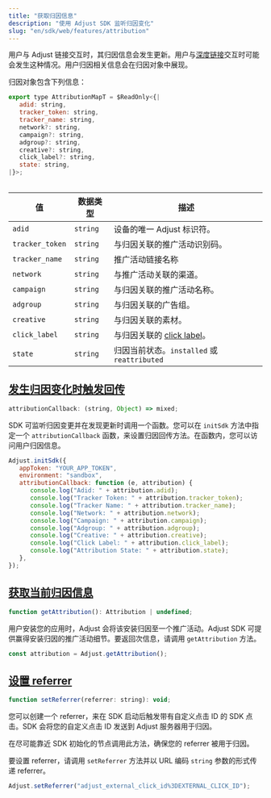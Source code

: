 ```yaml
---
title: "获取归因信息"
description: "使用 Adjust SDK 监听归因变化"
slug: "en/sdk/web/features/attribution"
---
```

用户与 Adjust 链接交互时，其归因信息会发生更新。用户与[深度链接](https://help.adjust.com/en/article/deep-links)交互时可能会发生这种情况。用户归因相关信息会在归因对象中展现。

归因对象包含下列信息：

```js
export type AttributionMapT = $ReadOnly<{|
   adid: string,
   tracker_token: string,
   tracker_name: string,
   network?: string,
   campaign?: string,
   adgroup?: string,
   creative?: string,
   click_label?: string,
   state: string,
|}>;
```

<table> 

|        值        |   数据类型   |                                   描述                                   |
|-----------------|----------|------------------------------------------------------------------------|
| `adid`          | `string` | 设备的唯一 Adjust 标识符。                                                      |
| `tracker_token` | `string` | 与归因关联的推广活动识别码。                                                         |
| `tracker_name`  | `string` | 推广活动链接名称                                                               |
| `network`       | `string` | 与推广活动关联的渠道。                                                            |
| `campaign`      | `string` | 与归因关联的推广活动名称。                                                          |
| `adgroup`       | `string` | 与归因关联的广告组。                                                             |
| `creative`      | `string` | 与归因关联的素材。                                                              |
| `click_label`   | `string` | 与归因关联的 [click label](https://help.adjust.com/en/article/user-rewards)。 |
| `state`         | `string` | 归因当前状态。`installed` 或 `reattributed`                                    |

</Table> 

[发生归因变化时触发回传](trigger-a-callback-when-attribution-changes)
----------------------------------------------------------

```js
attributionCallback: (string, Object) => mixed;
```

SDK 可监听归因变更并在发现更新时调用一个函数。您可以在 `initSdk` 方法中指定一个 `attributionCallback` 函数，来设置归因回传方法。在函数内，您可以访问用户归因信息。

```js
Adjust.initSdk({
   appToken: "YOUR_APP_TOKEN",
   environment: "sandbox",
   attributionCallback: function (e, attribution) {
      console.log("Adid: " + attribution.adid);
      console.log("Tracker Token: " + attribution.tracker_token);
      console.log("Tracker Name: " + attribution.tracker_name);
      console.log("Network: " + attribution.network);
      console.log("Campaign: " + attribution.campaign);
      console.log("Adgroup: " + attribution.adgroup);
      console.log("Creative: " + attribution.creative);
      console.log("Click Label: " + attribution.click_label);
      console.log("Attribution State: " + attribution.state);
   },
});
```

[获取当前归因信息](get-current-attribution-information)
-----------------------------------------------

```js
function getAttribution(): Attribution | undefined;
```

用户安装您的应用时，Adjust 会将该安装归因至一个推广活动。Adjust SDK 可提供赢得安装归因的推广活动细节。要返回次信息，请调用 `getAttribution` 方法。

```js
const attribution = Adjust.getAttribution();
```

[设置 referrer](set-a-referrer)
-----------------------------

```js
function setReferrer(referrer: string): void;
```

您可以创建一个 referrer，来在 SDK 启动后触发带有自定义点击 ID 的 SDK 点击。SDK 会将您的自定义点击 ID 发送到 Adjust 服务器用于归因。
<callout type="important"> 

在尽可能靠近 SDK 初始化的节点调用此方法，确保您的 referrer 被用于归因。
</Callout> 

要设置 referrer，请调用 `setReferrer` 方法并以 URL 编码 `string` 参数的形式传递 referrer。

```js
Adjust.setReferrer("adjust_external_click_id%3DEXTERNAL_CLICK_ID");
```


